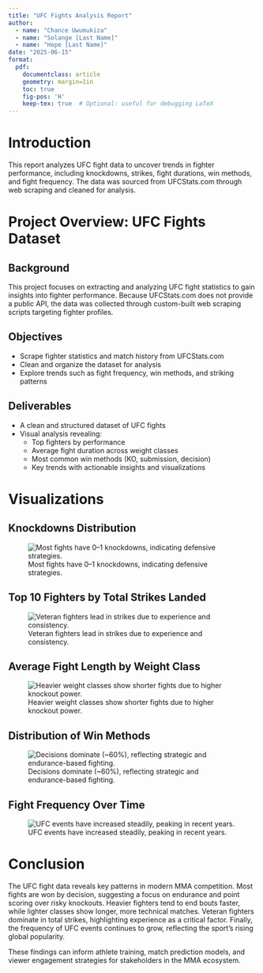 ```yaml
---
title: "UFC Fights Analysis Report"
author: 
  - name: "Chance Uwumukiza"
  - name: "Solange [Last Name]"
  - name: "Hope [Last Name]"
date: "2025-06-15"
format:
  pdf:
    documentclass: article
    geometry: margin=1in
    toc: true
    fig-pos: 'H'
    keep-tex: true  # Optional: useful for debugging LaTeX
---
```


# Introduction

This report analyzes UFC fight data to uncover trends in fighter performance, including knockdowns, strikes, fight durations, win methods, and fight frequency. The data was sourced from UFCStats.com through web scraping and cleaned for analysis.

\newpage

# Project Overview: UFC Fights Dataset

## Background

This project focuses on extracting and analyzing UFC fight statistics to gain insights into fighter performance. Because UFCStats.com does not provide a public API, the data was collected through custom-built web scraping scripts targeting fighter profiles.

\newpage

## Objectives

- Scrape fighter statistics and match history from UFCStats.com  
- Clean and organize the dataset for analysis  
- Explore trends such as fight frequency, win methods, and striking patterns

\newpage

## Deliverables

- A clean and structured dataset of UFC fights  
- Visual analysis revealing:
  - Top fighters by performance  
  - Average fight duration across weight classes  
  - Most common win methods (KO, submission, decision)  
  - Key trends with actionable insights and visualizations

\newpage

# Visualizations

## Knockdowns Distribution
![Most fights have 0–1 knockdowns, indicating defensive strategies.](plots/knockdowns_distribution.png)

\newpage

## Top 10 Fighters by Total Strikes Landed
![Veteran fighters lead in strikes due to experience and consistency.](plots/top_strikers.png)

\newpage

## Average Fight Length by Weight Class
![Heavier weight classes show shorter fights due to higher knockout power.](plots/avg_fight_length.png)

\newpage

## Distribution of Win Methods
![Decisions dominate (~60%), reflecting strategic and endurance-based fighting.](plots/win_methods.png)

\newpage

## Fight Frequency Over Time
![UFC events have increased steadily, peaking in recent years.](plots/fight_frequency.png)

\newpage

# Conclusion

The UFC fight data reveals key patterns in modern MMA competition. Most fights are won by decision, suggesting a focus on endurance and point scoring over risky knockouts. Heavier fighters tend to end bouts faster, while lighter classes show longer, more technical matches. Veteran fighters dominate in total strikes, highlighting experience as a critical factor. Finally, the frequency of UFC events continues to grow, reflecting the sport’s rising global popularity.

These findings can inform athlete training, match prediction models, and viewer engagement strategies for stakeholders in the MMA ecosystem.
